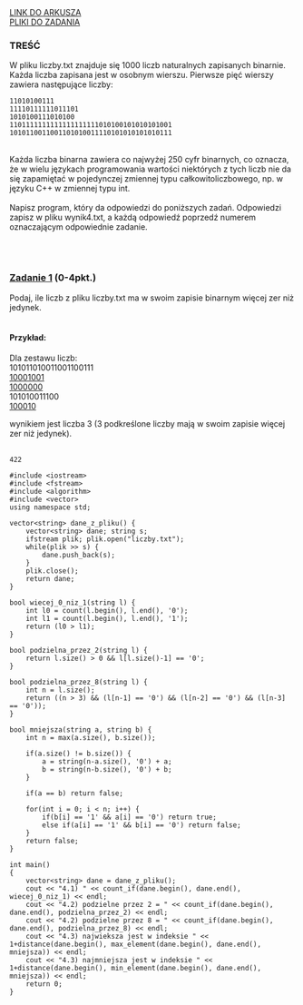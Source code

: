 
<div className="box_link"><a className="link  link_materials" target="_blank" href="https://cke.gov.pl/images/_EGZAMIN_MATURALNY_OD_2015/Arkusze_egzaminacyjne/2015/formula_od_2015/MIN-R2_1P-152.pdf">LINK DO ARKUSZA</a>
<br/>
<a className="link  link_materials" href="https://cke.gov.pl/images/_EGZAMIN_MATURALNY_OD_2015/Arkusze_egzaminacyjne/2015/formula_od_2015/Dane_PR2.zip"> PLIKI DO ZADANIA</a>
<br/>
</div>

### TREŚĆ
W pliku liczby.txt znajduje się 1000 liczb naturalnych zapisanych binarnie. Każda
liczba zapisana jest w osobnym wierszu. Pierwsze pięć wierszy zawiera następujące liczby:<br/>

```
11010100111
11110111111011101
1010100111010100
1101111111111111111111010100101010101001
1010110011001101010011110101010101010111
```
<br/>
Każda liczba binarna zawiera co najwyżej <span className="bold">250 cyfr binarnych</span>, co oznacza, że w wielu
językach programowania wartości niektórych z tych liczb nie da się zapamiętać
w pojedynczej zmiennej typu całkowitoliczbowego, np. w języku C++ w zmiennej typu
int.<br/><br/>
<span className="bold">Napisz program</span>, który da odpowiedzi do poniższych zadań. Odpowiedzi zapisz w pliku
wynik4.txt, a każdą odpowiedź poprzedź numerem oznaczającym odpowiednie zadanie. 


<br/><br/>

### <u>Zadanie 1</u>   (0-4pkt.)
Podaj, ile liczb z pliku liczby.txt ma w swoim zapisie binarnym więcej zer niż jedynek.<br/><br/>
#### Przykład: 
Dla zestawu liczb:<br/>
101011010011001100111<br/>
<u>10001001</u><br/>
<u>1000000</u><br/>
101010011100<br/>
<u>100010</u><br/>

wynikiem jest liczba 3 (3 podkreślone liczby mają w swoim zapisie więcej
 zer niż jedynek). 
<br/><br/>

<Dropdown title="ODPOWIEDŹ">

```text
422 
```
</Dropdown>

<Dropdown title="PRZYKŁADOWE ROZWIĄZANIE - C++">

```
#include <iostream>
#include <fstream>
#include <algorithm>
#include <vector>
using namespace std;

vector<string> dane_z_pliku() {
    vector<string> dane; string s;
    ifstream plik; plik.open("liczby.txt");
    while(plik >> s) {
        dane.push_back(s);
    }
    plik.close();
    return dane;
}

bool wiecej_0_niz_1(string l) {
    int l0 = count(l.begin(), l.end(), '0');
    int l1 = count(l.begin(), l.end(), '1');
    return (l0 > l1);
}

bool podzielna_przez_2(string l) {
    return l.size() > 0 && l[l.size()-1] == '0';
}

bool podzielna_przez_8(string l) {
    int n = l.size();
    return ((n > 3) && (l[n-1] == '0') && (l[n-2] == '0') && (l[n-3] == '0'));
}

bool mniejsza(string a, string b) {
    int n = max(a.size(), b.size());

    if(a.size() != b.size()) {
        a = string(n-a.size(), '0') + a;
        b = string(n-b.size(), '0') + b;
    }

    if(a == b) return false;

    for(int i = 0; i < n; i++) {
        if(b[i] == '1' && a[i] == '0') return true;
        else if(a[i] == '1' && b[i] == '0') return false;
    }
    return false;
}

int main()
{
    vector<string> dane = dane_z_pliku();
    cout << "4.1) " << count_if(dane.begin(), dane.end(), wiecej_0_niz_1) << endl;
    cout << "4.2) podzielne przez 2 = " << count_if(dane.begin(), dane.end(), podzielna_przez_2) << endl;
    cout << "4.2) podzielne przez 8 = " << count_if(dane.begin(), dane.end(), podzielna_przez_8) << endl;
    cout << "4.3) najwieksza jest w indeksie " << 1+distance(dane.begin(), max_element(dane.begin(), dane.end(), mniejsza)) << endl;
    cout << "4.3) najmniejsza jest w indeksie " << 1+distance(dane.begin(), min_element(dane.begin(), dane.end(), mniejsza)) << endl;
    return 0;
}
```
</Dropdown>

